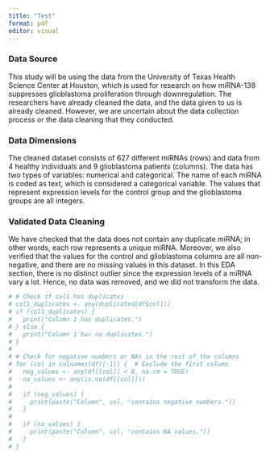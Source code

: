 ```yaml
---
title: "Test"
format: pdf
editor: visual
---
```


### Data Source

This study will be using the data from the University of Texas Health Science Center at Houston, which is used for research on how miRNA-138 suppresses glioblastoma proliferation through downregulation. The researchers have already cleaned the data, and the data given to us is already cleaned. However, we are uncertain about the data collection process or the data cleaning that they conducted.

### Data Dimensions

The cleaned dataset consists of 627 different miRNAs (rows) and data from 4 healthy individuals and 9 glioblastoma patients (columns). The data has two types of variables: numerical and categorical. The name of each miRNA is coded as text, which is considered a categorical variable. The values that represent expression levels for the control group and the glioblastoma groups are all integers.

### Validated Data Cleaning

We have checked that the data does not contain any duplicate miRNA; in other words, each row represents a unique miRNA. Moreover, we also verified that the values for the control and glioblastoma columns are all non-negative, and there are no missing values in this dataset. In this EDA section, there is no distinct outlier since the expression levels of a miRNA vary a lot. Hence, no data was removed, and we did not transform the data.

```r

# # Check if col1 has duplicates
# col1_duplicates <- any(duplicated(df$col1))
# if (col1_duplicates) {
#   print("Column 1 has duplicates.")
# } else {
#   print("Column 1 has no duplicates.")
# }
# 
# # Check for negative numbers or NAs in the rest of the columns
# for (col in colnames(df)[-1]) {  # Exclude the first column
#   neg_values <- any(df[[col]] < 0, na.rm = TRUE)
#   na_values <- any(is.na(df[[col]]))
#   
#   if (neg_values) {
#     print(paste("Column", col, "contains negative numbers."))
#   }
#   
#   if (na_values) {
#     print(paste("Column", col, "contains NA values."))
#   }
# }
```
